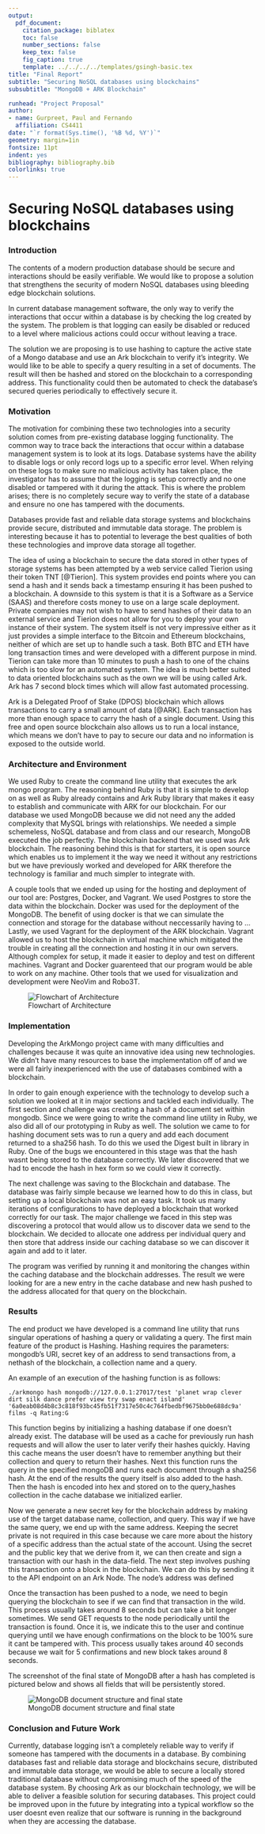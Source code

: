 ```yaml
---
output: 
  pdf_document:
    citation_package: biblatex
    toc: false
    number_sections: false
    keep_tex: false
    fig_caption: true
    template: ../../../../templates/gsingh-basic.tex
title: "Final Report"
subtitle: "Securing NoSQL databases using blockchains"
subsubtitle: "MongoDB + ARK Blockchain"

runhead: "Project Proposal"
author:
- name: Gurpreet, Paul and Fernando
  affiliation: CS4411
date: "`r format(Sys.time(), '%B %d, %Y')`"
geometry: margin=1in
fontsize: 11pt
indent: yes
bibliography: bibliography.bib
colorlinks: true
---
```


# Securing NoSQL databases using blockchains

### Introduction 

The contents of a modern production database should be secure and interactions
should be easily verifiable. We would like to propose a solution that strengthens
the security of modern NoSQL databases using bleeding edge blockchain solutions.

In current database management software, the only way to verify the
interactions that occur within a database is by checking the log created by the
system. The problem is that logging can easily be disabled or reduced to
a level where malicious actions could occur without leaving a trace. 

The solution we are proposing is to use hashing to capture the active state of
a Mongo database and use an Ark blockchain to verify it's integrity. We would
like to be able to specify a query resulting in a set of documents. The result
will then be hashed and stored on the blockchain to a corresponding address.
This functionality could then be automated to check the database's secured
queries periodically to effectively secure it.

### Motivation 

The motivation for combining these two technologies into a security solution
comes from pre-existing database logging functionality. The common way to trace
back the interactions that occur within a database management system is to look
at its logs. Database systems have the ability to disable logs or only record
logs up to a specific error level. When relying on these logs to make sure no
malicious activity has taken place, the investigator has to assume
that the logging is setup correctly and no one disabled or tampered with it
during the attack. This is where the problem arises; there is no completely
secure way to verify the state of a database and ensure no one has tampered
with the documents. 

Databases provide fast and reliable data storage systems and blockchains
provide secure, distributed and immutable data storage. The problem is
interesting because it has to potential to leverage the best qualities of both
these technologies and improve data storage all together. 

The idea of using a blockchain to secure the data stored in other types of
storage systems has been attempted by a web service called Tierion using their
token TNT [@Tierion]. This system provides end points where you can send a hash and it
sends back a timestamp ensuring it has been pushed to a blockchain. A downside
to this system is that it is a Software as a Service (SAAS) and therefore costs
money to use on a large scale deployment. Private companies may not wish to
have to send hashes of their data to an external service and Tierion does not
allow for you to deploy your own instance of their system. The system itself is
not very impressive either as it just provides a simple interface to the
Bitcoin and Ethereum blockchains, neither of which are set up to handle such
a task. Both BTC and ETH have long transaction times and were developed with
a different purpose in mind. Tierion can take more than 10 minutes to push
a hash to one of the chains which is too slow for an automated system.  The
idea is much better suited to data oriented blockchains such as the own we will
be using called Ark. Ark has 7 second block times which will allow fast
automated processing.

Ark is a Delegated Proof of Stake (DPOS) blockchain which allows transactions
to carry a small amount of data [@ARK]. Each transaction has more than enough space to
carry the hash of a single document. Using this free and open source blockchain
also allows us to run a local instance, which means we don't have to pay to
secure our data and no information is exposed to the outside world.

### Architecture and Environment

We used Ruby to create the command line utility that executes the ark mongo
program. The reasoning behind Ruby is that it is simple to develop on as well
as Ruby already contains and Ark Ruby library that makes it easy to establish
and communicate with ARK for our blockchain. For our database we used MongoDB
because we did not need any the added complexity that MySQL brings with
relationships. We needed a simple schemeless, NoSQL database and from class and
our research, MongoDB executed the job perfectly. The blockchain backend that
we used was Ark blockchain. The reasoning behind this is that for starters, it
is open source which enables us to implement it the way we need it without any
restrictions but we have previously worked and developed for ARK therefore the
technology is familiar and much simpler to integrate with. 

A couple tools that we ended up using for the hosting and deployment of our
tool are: Postgres, Docker, and Vagrant. We used Postgres to store the data
within the blockchain. Docker was used for the deployment of the MongoDB. The
benefit of using docker is that we can simulate the connection and storage for
the database without neccessarily having to ... Lastly, we used Vagrant for the
deployment of the ARK blockchain. Vagrant allowed us to host the blockchain in
virtual machine which mitigated the trouble in creating all the connection and
hosting it in our own servers. Although complex for setup, it made it easier to
deploy and test on different machines. Vagrant and Docker guarenteed that our
program would be able to work on any machine. Other tools that we used for
visualization and development were NeoVim and Robo3T.

![Flowchart of Architecture](./flowchart.png)

### Implementation

Developing the ArkMongo project came with many difficulties and challenges
because it was quite an innovative idea using new technologies. We didn't have
many resources to base the implementation off of and we were all fairly
inexperienced with the use of databases combined with a blockchain.

In order to gain enough experience with the technology to develop such
a solution we looked at it in major sections and tackled each individually. The
first section and challenge was creating a hash of a document set within
mongodb. Since we were going to write the command line utility in Ruby, we also
did all of our prototyping in Ruby as well. The solution we came to for hashing
document sets was to run a query and add each document returned to a sha256
hash. To do this we used the Digest built in library in Ruby. One of the bugs
we encountered in this stage was that the hash wasnt being stored to the
database correctly. We later discovered that we had to encode the hash in hex
form so we could view it correctly.

The next challenge was saving to the Blockchain and database. The database was
fairly simple because we learned how to do this in class, but setting up
a local blockchain was not an easy task. It took us many iterations of
configurations to have deployed a blockchain that worked correctly for our
task. The major challenge we faced in this step was discovering a protocol that
would allow us to discover data we send to the blockchain. We decided to
allocate one address per individual query and then store that address inside
our caching database so we can discover it again and add to it later.

The program was verified by running it and monitoring the changes within the
caching database and the blockchain addresses. The result we were looking for
are a new entry in the cache database and new hash pushed to the address
allocated for that query on the blockchain.

### Results

The end product we have developed is a command line utility that runs singular 
operations of hashing a query or validating a query. The first main feature
of the product is Hashing. Hashing requires the parameters: mongodb's URI, 
secret key of an address to send transactions from, a nethash of the blockchain,
a collection name and a query. 

An example of an execution of the hashing function is as follows: 

`./arkmongo hash mongodb://127.0.0.1:27017/test 'planet wrap clever dirt silk
dance prefer view try swap enact island'
'6a0eab08d4b8c3c818f93bc45fb51f7317e50c4c764fbedbf9675bb0e688dc9a' films -q
Rating:G`

This function begins by initializing a hashing database if one doesn't already
exist. The database will be used as a cache for previously run hash requests
and will allow the user to later verify their hashes quickly. Having this cache
means the user doesn't have to remember anything but their collection and query to 
return their hashes.
Next this function runs the query in the specified mongoDB and runs each
document through a sha256 hash. At the end of the results the query itself is
also added to the hash. Then the hash is encoded into hex and stored on to the
query_hashes collection in the cache database we initialized earlier.

Now we generate a new secret key for the blockchain address by making use of
the target database name, collection, and query. This way if we have the same
query, we end up with the same address. Keeping the secret private is not
required in this case because we care more about the history of a specific
address than the actual state of the account. Using the secret and the public
key that we derive from it, we can then create and sign a transaction with our
hash in the data-field. The next step involves pushing this transaction onto
a block in the blockchain. We can do this by sending it to the API endpoint on
an Ark Node. The node's address was defined
 
Once the transaction has been pushed to a node, we need to begin querying the
blockchain to see if we can find that transaction in the wild. This process
usually takes around 8 seconds but can take a bit longer sometimes. We send GET
requests to the node periodically until the transaction is found. Once it is,
we indicate this to the user and continue querying until we have enough
confirmations on the block to be 100% sure it cant be tampered with. This
process usually takes around 40 seconds because we wait for 5 confirmations and
new block takes around 8 seconds.

The screenshot of the final state of MongoDB after a hash has completed is pictured
below and shows all fields that will be persistently stored.

![MongoDB document structure and final state](./mongoSnapshot.png)

\newpage

### Conclusion and Future Work

Currently, database logging isn't a completely reliable way to verify if
someone has tampered with the documents in a database. By combining databases
fast and reliable data storage and blockchains secure, distributed and
immutable data storage, we would be able to secure a locally stored traditional
database without compromising much of the speed of the database system. By
choosing Ark as our blockchain technology, we will be able to deliver
a feasible solution for securing databases. This project could be improved upon
in the future by integrating into a typical workflow so the user doesnt even
realize that our software is running in the background when they are accessing
the database.


